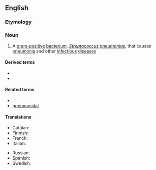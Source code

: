 ==English==

===Etymology===
{{confix|en|pneumo|coccus}}

===Noun===
{{en-noun|pneumococci}}

# A [[gram-positive]] [[bacterium]], ''[[Streptococcus pneumoniae]]'', that causes [[pneumonia]] and other [[infectious]] [[disease]]s

====Derived terms====
* {{l|en|pneumococcal}}
* {{l|en|pneumococcosis}}

====Related terms====
* {{l|en|coccus}}
* [[pneumocidal]]

====Translations====
{{trans-top|Streptococcus pneumoniae}}
* Catalan: {{t|ca|pneumococ|m}}
* Finnish: {{t+|fi|pneumokokki}}
* French: {{t+|fr|pneumocoque|m}}
* Italian: {{t+|it|pneumococco|m}}
{{trans-mid}}
* Russian: {{t+|ru|пневмоко́кк|m}}
* Spanish: {{t|es|neumococo|m}}
* Swedish: {{t+|sv|pneumokock|c}}
{{trans-bottom}}